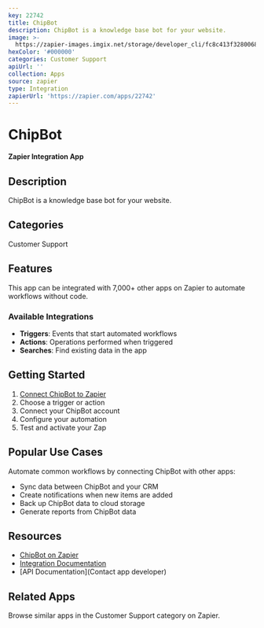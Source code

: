 ```yaml
---
key: 22742
title: ChipBot
description: ChipBot is a knowledge base bot for your website.
image: >-
  https://zapier-images.imgix.net/storage/developer_cli/fc8c413f32800684121491690c28e462_2.png?auto=format%2Ccompress&ixlib=python-3.0.0&q=50
hexColor: '#000000'
categories: Customer Support
apiUrl: ''
collection: Apps
source: zapier
type: Integration
zapierUrl: 'https://zapier.com/apps/22742'
---
```

# ChipBot

**Zapier Integration App**

## Description

ChipBot is a knowledge base bot for your website.

## Categories

Customer Support

## Features

This app can be integrated with 7,000+ other apps on Zapier to automate workflows without code.

### Available Integrations

- **Triggers**: Events that start automated workflows
- **Actions**: Operations performed when triggered
- **Searches**: Find existing data in the app

## Getting Started

1. [Connect ChipBot to Zapier](https://zapier.com/apps/22742)
2. Choose a trigger or action
3. Connect your ChipBot account
4. Configure your automation
5. Test and activate your Zap

## Popular Use Cases

Automate common workflows by connecting ChipBot with other apps:

- Sync data between ChipBot and your CRM
- Create notifications when new items are added
- Back up ChipBot data to cloud storage
- Generate reports from ChipBot data

## Resources

- [ChipBot on Zapier](https://zapier.com/apps/22742)
- [Integration Documentation](https://zapier.com/apps/22742/integrations)
- [API Documentation](Contact app developer)

## Related Apps

Browse similar apps in the Customer Support category on Zapier.

